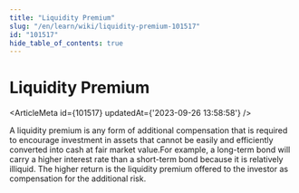 ```yaml
---
title: "Liquidity Premium"
slug: "/en/learn/wiki/liquidity-premium-101517"
id: "101517"
hide_table_of_contents: true
---
```



# Liquidity Premium

<ArticleMeta id={101517} updatedAt={'2023-09-26 13:58:58'} />
<div className='border-solid border-b border-t-0 my-4 border-[var(--ifm-color-gray-300)]' />

A liquidity premium is any form of additional compensation that is required to encourage investment in assets that cannot be easily and efficiently converted into cash at fair market value.For example, a long-term bond will carry a higher interest rate than a short-term bond because it is relatively illiquid. The higher return is the liquidity premium offered to the investor as compensation for the additional risk.
